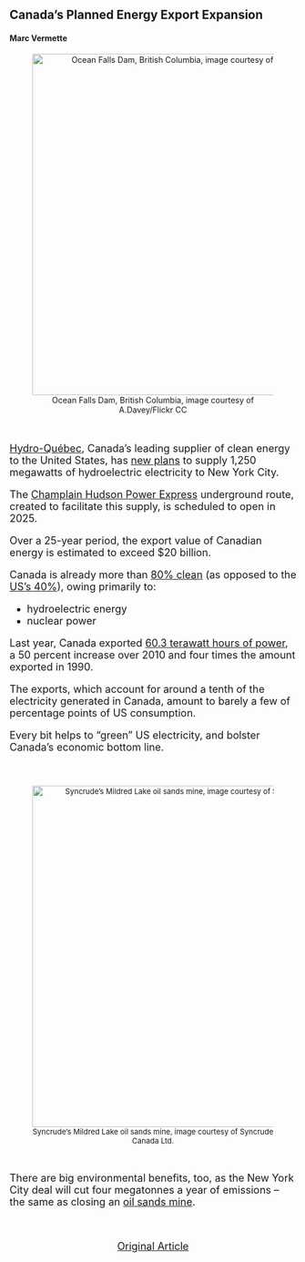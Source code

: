 ## Canada's Planned Energy Export Expansion
#### Marc Vermette

<center>

![Ocean Falls Dam, British Columbia, image courtesy of A.Davey/Flickr CC](https://d3d0lqu00lnqvz.cloudfront.net/media/new_article_images/Dam/Dam.jpg){width=600px}

<br>

<font size="+1">

</center>

[Hydro-Québec](https://www.statista.com/topics/2569/hydro-quebec), Canada's leading supplier of clean energy to the United States, has [new plans](https://montreal.ctvnews.ca/electricity-exports-to-new-york-from-quebec-will-happen-as-early-as-2025-hydro-quebec-1.5681151) to supply 1,250 megawatts of hydroelectric electricity to New York City.

The [Champlain Hudson Power Express](https://chpexpress.com) underground route, created to facilitate this supply, is scheduled to open in 2025.

Over a 25-year period, the export value of Canadian energy is estimated to exceed $20 billion.

Canada is already more than [80% clean](https://www.canada.ca/en/services/environment/weather/climatechange/climate-action/powering-future-clean-energy.html) (as opposed to the [US's 40%](https://www.eia.gov/tools/faqs/faq.php?id=427)), owing primarily to:

  * hydroelectric energy
  * nuclear power

Last year, Canada exported [60.3 terawatt hours of power](https://www.trade.gov/country-commercial-guides/canada-energy), a 50 percent increase over 2010 and four times the amount exported in 1990.


The exports, which account for around a tenth of the electricity generated in Canada, amount to barely a few of percentage points of US consumption.

Every bit helps to "green" US electricity, and bolster Canada's economic bottom line.

<center>
<br>
<font size="-1">

![Syncrude's Mildred Lake oil sands mine, image courtesy of Syncrude Canada Ltd.](https://www.americangeosciences.org/static/earth/reclaiming-albertas-oil-sands-mines/i-36b-7da-2-16.jpg){width=600px}

<br>
<font size="+1">
</center>

There are big environmental benefits, too, as the New York City deal will cut four megatonnes a year of emissions – the same as closing an [oil sands mine](www.alberta.ca/climate-oilsands-emissions.aspx).

<br>
<center>

[Original Article](https://www.theglobeandmail.com/opinion/editorials/article-canada-is-an-energy-superpower-and-thats-about-more-than-just-oil-and/)

<br>
</center>
